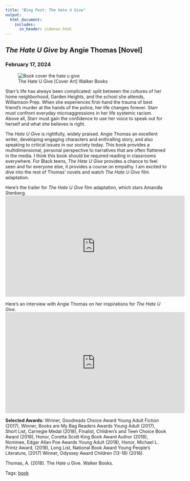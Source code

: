 ```yaml
---
title: "Blog Post: The Hate U Give"
output: 
  html_document:
    includes:
      in_header: sidenav.html
---
```


<!-- Page content -->
<div class="main">
<div class="card">

# <em> The Hate U Give </em> by Angie Thomas [Novel]
### February 17, 2024

<figure>
<img class="cover" src="./media/cover-the_hate_u.jpg" alt="Book cover the hate u give">
<figcaption> The Hate U Give [Cover Art] Walker Books </figcaption>
</figure>

Starr’s life has always been complicated: split between the cultures of her home neighborhood, Garden Heights, and the school she attends, Williamson Prep. When she experiences first-hand the trauma of best friend’s murder at the hands of the police, her life changes forever. Starr must confront everyday microaggressions in her life systemic racism. Above all, Starr must gain the confidence to use her voice to speak out for herself and what she believes is right. 

The *Hate U Give* is rightfully, widely praised. Angie Thomas an excellent writer, developing engaging characters and enthralling story, and also speaking to critical issues in our society today. This book provides a multidimensional, personal perspective to narratives that are often flattened in the media. I think this book should be required reading in classrooms everywhere. For Black teens, *The Hate U Give* provides a chance to feel seen and for everyone else, it provides a course on empathy. I am excited to dive into the rest of Thomas’ novels and watch *The Hate U Give* film adaptation. 

Here's the trailer for *The Hate U Give* film adaptation, which stars Amandla Stenberg.
<iframe width="560" height="315" src="https://www.youtube.com/embed/3MM8OkVT0hw?si=8_IlWYnEwdSFLO33" title="YouTube video player" frameborder="0" allow="accelerometer; autoplay; clipboard-write; encrypted-media; gyroscope; picture-in-picture; web-share" allowfullscreen></iframe>

Here's an interview with Angie Thomas on her inspirations for *The Hate U Give*.
<iframe width="560" height="315" src="https://www.youtube.com/embed/CorQppCdxEI?si=_UnVEbM8V5EhR4P1" title="YouTube video player" frameborder="0" allow="accelerometer; autoplay; clipboard-write; encrypted-media; gyroscope; picture-in-picture; web-share" allowfullscreen></iframe>

**Selected Awards:** Winner, Goodreads Choice Award Young Adult Fiction (2017), Winner, Books are My Bag Readers Awards Young Adult (2017), Short List, Carnegie Medal (2018), Finalist, Children's and Teen Choice Book Award (2018), Honor, Coretta Scott King Book Award Author (2018), Nominee, Edgar Allan Poe Awards Young Adult (2018), Honor, Michael L. Printz Award, (2018), Long List, National Book Award Young People's Literature, (2017)
Winner, Odyssey Award Children (13-18) (2018).

Thomas, A. (2018). The Hate u Give. Walker Books.

Tags: <a href="tags-book.html">book</a> 

</div>
</div>
